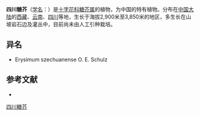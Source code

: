 {{Speciesbox
| name = 四川糖芥
| status = 
| status_system = 
| image =
| genus = Erysimum
| species = benthamii
| authority = P. Monnet
}}

'''四川糖芥'''（[[学名|学名]]：{{lang|la|''Erysimum benthamii''}}）是[[十字花科|十字花科]][[糖芥属|糖芥属]]的植物，为中国的特有植物。分布在[[中国大陆|中国大陆]]的[[西藏|西藏]]、[[云南|云南]]、[[四川|四川]]等地，生长于海拔2,900米至3,850米的地区，多生长在山坡岩石边及灌丛中，目前尚未由人工引种栽培。

== 异名 ==
* Erysimum szechuanense O. E. Schulz

== 参考文献 ==
<div class="references-small">
* {{cite web| url =http://www.bioinfo.cn/db05/KmzwSpecies.php?action=view&id=5848| title =四川糖芥| work =《中国高等植物数据库全库》| publisher =中国科学院微生物研究所| author =昆明植物研究所| accessdate =2009-02-26| deadurl =yes| archiveurl =https://web.archive.org/web/20160305003458/http://www.bioinfo.cn/db05/KmzwSpecies.php?action=view&id=5848| archivedate =2016-03-05}}
</div>
{{Taxonbar|from=Q10924901}}

[[Category:糖芥属|四川糖芥]]


{{植物小作品}}